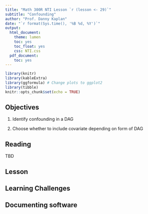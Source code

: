 ```yaml
---
title: "Math 300R NTI Lesson `r (lesson <- 29)`"
subtitle: "Confounding"
author: "Prof. Danny Kaplan"
date: "`r format(Sys.time(), '%B %d, %Y')`"
output:
  html_document:
    theme: lumen
    toc: yes
    toc_float: yes
    css: NTI.css
  pdf_document:
    toc: yes
---
```



```r
library(knitr)
library(kableExtra)
library(ggformula) # Change plots to ggplot2
library(tibble)
knitr::opts_chunk$set(echo = TRUE)
```

## Objectives

#. Identify confounding in a DAG

#. Choose whether to include covariate depending on form of DAG



## Reading

TBD


## Lesson





## Learning Challenges



## Documenting software

  

